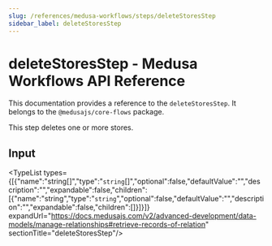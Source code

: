 ```yaml
---
slug: /references/medusa-workflows/steps/deleteStoresStep
sidebar_label: deleteStoresStep
---
```



# deleteStoresStep - Medusa Workflows API Reference

This documentation provides a reference to the `deleteStoresStep`. It belongs to the `@medusajs/core-flows` package.

This step deletes one or more stores.

## Input

<TypeList types={[{"name":"string[]","type":"`string`[]","optional":false,"defaultValue":"","description":"","expandable":false,"children":[{"name":"string","type":"`string`","optional":false,"defaultValue":"","description":"","expandable":false,"children":[]}]}]} expandUrl="https://docs.medusajs.com/v2/advanced-development/data-models/manage-relationships#retrieve-records-of-relation" sectionTitle="deleteStoresStep"/>
